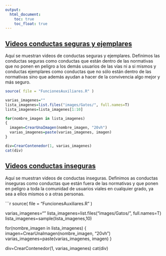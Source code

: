 ```yaml
---
output:
  html_document: 
    toc: true
    toc_float: true
---
```


<link rel="stylesheet" href="styles.css" type="text/css">

## [Videos conductas seguras y ejemplares](videos_conductas_seguras.html)

Aquí se muestran videos de conductas seguras y ejemplares.
Definimos las conductas seguras como conductas que están dentro de las normativas que no ponen en peligro a los demás usuarios de las vías ni a si mismos y conductas ejemplares como conductas que no sólo están dentro de las normativas sino que además ayudan a hacer de la convivencia algo mejor y más seguro.

```r
source( file = "FuncionesAuxiliares.R" )

varias_imagenes=""
lista_imagenes=list.files("images/Gatos/", full.names=T)
lista_imagenes=lista_imagenes[1:10]

for(nombre_imagen in lista_imagenes)
{
  imagen=CrearUnaImagen(nombre_imagen, "20vh")
  varias_imagenes=paste(varias_imagenes, imagen)
}  

div=CrearContenedor(1, varias_imagenes)
cat(div)
```
## [Videos conductas inseguras](videos_conductas_inseguras.html)

Aquí se muestran videos de conductas inseguras.
Definimos as conductas inseguras como conductas que están fuera de las normativas y que ponen en peligro a toda la comunidad de usuarios viales en cualquier grado, ya sea a ellos mismos o a otras personas.

```r
source( file = "FuncionesAuxiliares.R" )

varias_imagenes=""
lista_imagenes=list.files("images/Gatos/", full.names=T)
lista_imagenes=sample(lista_imagenes,10)

for(nombre_imagen in lista_imagenes)
{
  imagen=CrearUnaImagen(nombre_imagen, "20vh")
  varias_imagenes=paste(varias_imagenes, imagen)
}  

div=CrearContenedor(1, varias_imagenes)
cat(div)